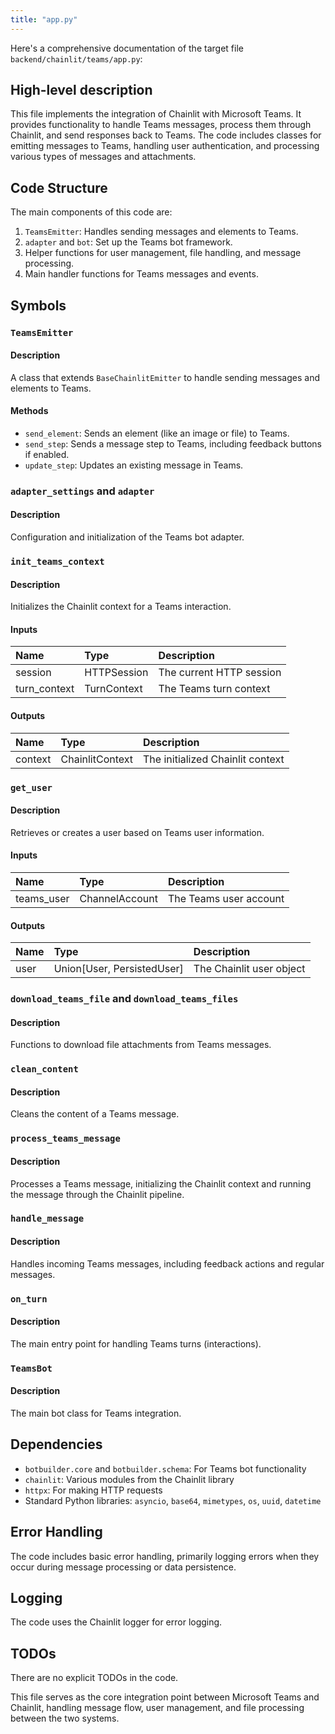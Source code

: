```yaml
---
title: "app.py"
---
```


Here's a comprehensive documentation of the target file `backend/chainlit/teams/app.py`:

## High-level description
This file implements the integration of Chainlit with Microsoft Teams. It provides functionality to handle Teams messages, process them through Chainlit, and send responses back to Teams. The code includes classes for emitting messages to Teams, handling user authentication, and processing various types of messages and attachments.

## Code Structure
The main components of this code are:
1. `TeamsEmitter`: Handles sending messages and elements to Teams.
2. `adapter` and `bot`: Set up the Teams bot framework.
3. Helper functions for user management, file handling, and message processing.
4. Main handler functions for Teams messages and events.

## Symbols

### `TeamsEmitter`
#### Description
A class that extends `BaseChainlitEmitter` to handle sending messages and elements to Teams.

#### Methods
- `send_element`: Sends an element (like an image or file) to Teams.
- `send_step`: Sends a message step to Teams, including feedback buttons if enabled.
- `update_step`: Updates an existing message in Teams.

### `adapter_settings` and `adapter`
#### Description
Configuration and initialization of the Teams bot adapter.

### `init_teams_context`
#### Description
Initializes the Chainlit context for a Teams interaction.

#### Inputs
| Name | Type | Description |
|:-----|:-----|:------------|
| session | HTTPSession | The current HTTP session |
| turn_context | TurnContext | The Teams turn context |

#### Outputs
| Name | Type | Description |
|:-----|:-----|:------------|
| context | ChainlitContext | The initialized Chainlit context |

### `get_user`
#### Description
Retrieves or creates a user based on Teams user information.

#### Inputs
| Name | Type | Description |
|:-----|:-----|:------------|
| teams_user | ChannelAccount | The Teams user account |

#### Outputs
| Name | Type | Description |
|:-----|:-----|:------------|
| user | Union[User, PersistedUser] | The Chainlit user object |

### `download_teams_file` and `download_teams_files`
#### Description
Functions to download file attachments from Teams messages.

### `clean_content`
#### Description
Cleans the content of a Teams message.

### `process_teams_message`
#### Description
Processes a Teams message, initializing the Chainlit context and running the message through the Chainlit pipeline.

### `handle_message`
#### Description
Handles incoming Teams messages, including feedback actions and regular messages.

### `on_turn`
#### Description
The main entry point for handling Teams turns (interactions).

### `TeamsBot`
#### Description
The main bot class for Teams integration.

## Dependencies
- `botbuilder.core` and `botbuilder.schema`: For Teams bot functionality
- `chainlit`: Various modules from the Chainlit library
- `httpx`: For making HTTP requests
- Standard Python libraries: `asyncio`, `base64`, `mimetypes`, `os`, `uuid`, `datetime`

## Error Handling
The code includes basic error handling, primarily logging errors when they occur during message processing or data persistence.

## Logging
The code uses the Chainlit logger for error logging.

## TODOs
There are no explicit TODOs in the code.

This file serves as the core integration point between Microsoft Teams and Chainlit, handling message flow, user management, and file processing between the two systems.